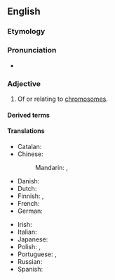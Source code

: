 ==English==

===Etymology===
{{suffix|en|chromosome|al}}

===Pronunciation===
* {{rhymes|əʊməl|lang=en}}

===Adjective===
{{en-adj|-}}

# Of or relating to [[chromosome]]s.

====Derived terms====
{{der3|en
|chromosomally
|extrachromosomal
|interchromosomal
|intrachromosomal
|transchromosomal
|subchromosomal
|chromosomal localization
|nonchromosomal
|multichromosomal
|unichromosomal
|minichromosomal
|isochromosomal
|monochromosomal
|epichromosomal
|achromosomal
|perichromosomal
|macrochromosomal
|microchromosomal}}

====Translations====
{{trans-top|of, or relating to chromosomes}}
* Catalan: {{t|ca|cromosòmic}}
* Chinese:
*: Mandarin: {{t+|cmn|染色體|alt=染色體的|sc=Hani}}, {{t+|cmn|染色体|tr=rǎncètǐ de|alt=染色体的|sc=Hani}}
* Danish: {{t|da|kromosomal}}
* Dutch: {{t+|nl|chromosomaal}}
* Finnish: {{t|fi|kromosomaalinen}}, {{t+|fi|kromosomi|alt=kromosomi-}}
* French: {{t+|fr|chromosomique}}
* German: {{t|de|chromosomal}}
{{trans-mid}}
* Irish: {{t|ga|crómasómach}}
* Italian: {{t+|it|cromosomico}}
* Japanese: {{t+|ja|染色体|tr=せんしょくたいの, senshokutai no|alt=染色体の|sc=Jpan}}
* Polish: {{t+|pl|chromosomowy}}, {{t|pl|chromosomalny}}
* Portuguese: {{t|pt|cromossomático}}, {{t|pt|cromossómico}}
* Russian: {{t+|ru|хромосо́мный}}
* Spanish: {{t+|es|cromosómico}}
{{trans-bottom}}